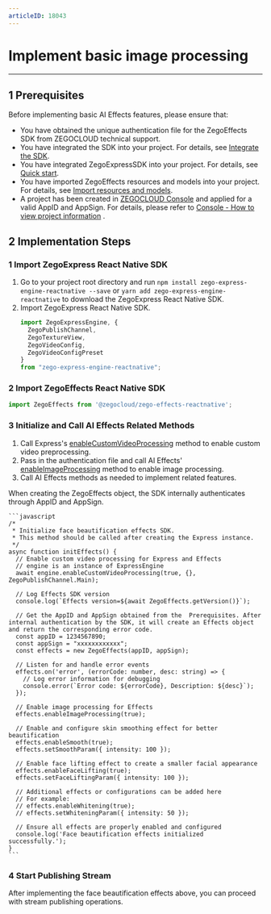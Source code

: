 ```yaml
---
articleID: 18043
---
```


# Implement basic image processing

- - -

## 1 Prerequisites

Before implementing basic AI Effects features, please ensure that:

- You have obtained the unique authentication file for the ZegoEffects SDK from ZEGOCLOUD technical support.
- You have integrated the SDK into your project. For details, see [Integrate the SDK](./import-the-sdk.mdx).
- You have integrated ZegoExpressSDK into your project. For details, see [Quick start](https://www.zegocloud.com/docs/video-call/quickstart?platform=react-native&language=javascript).
- You have imported ZegoEffects resources and models into your project. For details, see [Import resources and models](./import-resources-and-models.mdx).
- A project has been created in [ZEGOCLOUD Console](https://console.zegocloud.com) and applied for a valid AppID and AppSign. For details, please refer to [Console - How to view project information](https://docs.zegocloud.com/article/16144) .

## 2 Implementation Steps

### 1 Import ZegoExpress React Native SDK

1. Go to your project root directory and run `npm install zego-express-engine-reactnative --save` or `yarn add zego-express-engine-reactnative` to download the ZegoExpress React Native SDK.
2. Import ZegoExpress React Native SDK.
    ```javascript
    import ZegoExpressEngine, {
      ZegoPublishChannel,
      ZegoTextureView,
      ZegoVideoConfig,
      ZegoVideoConfigPreset
    } 
    from "zego-express-engine-reactnative";
    ```

### 2 Import ZegoEffects React Native SDK
    
```javascript
import ZegoEffects from '@zegocloud/zego-effects-reactnative';
```  

### 3 Initialize and Call AI Effects Related Methods

1. Call Express's [enableCustomVideoProcessing](https://www.zegocloud.com/unique-api/express-video-sdk/en/javascript_react-native/classes/_zegoexpressengine_.zegoexpressengine.html#enablecustomvideoprocessing) method to enable custom video preprocessing.
2. Pass in the authentication file and call AI Effects' [enableImageProcessing](@enableImageProcessing) method to enable image processing.
4. Call AI Effects methods as needed to implement related features.

<Warning title="Warning">
When creating the ZegoEffects object, the SDK internally authenticates through AppID and AppSign.
</Warning>


    ```javascript
    /*
     * Initialize face beautification effects SDK.
     * This method should be called after creating the Express instance.
     */
    async function initEffects() {
      // Enable custom video processing for Express and Effects
      // engine is an instance of ExpressEngine
      await engine.enableCustomVideoProcessing(true, {}, ZegoPublishChannel.Main);
    
      // Log Effects SDK version
      console.log(`Effects version=${await ZegoEffects.getVersion()}`);

      // Get the AppID and AppSign obtained from the  Prerequisites. After internal authentication by the SDK, it will create an Effects object and return the corresponding error code.
      const appID = 1234567890;
      const appSign = "xxxxxxxxxxxx";
      const effects = new ZegoEffects(appID, appSign);
    
      // Listen for and handle error events
      effects.on('error', (errorCode: number, desc: string) => {
        // Log error information for debugging
        console.error(`Error code: ${errorCode}, Description: ${desc}`);
      });
    
      // Enable image processing for Effects
      effects.enableImageProcessing(true);
    
      // Enable and configure skin smoothing effect for better beautification
      effects.enableSmooth(true);
      effects.setSmoothParam({ intensity: 100 });
    
      // Enable face lifting effect to create a smaller facial appearance
      effects.enableFaceLifting(true);
      effects.setFaceLiftingParam({ intensity: 100 });
    
      // Additional effects or configurations can be added here
      // For example:
      // effects.enableWhitening(true);
      // effects.setWhiteningParam({ intensity: 50 });
    
      // Ensure all effects are properly enabled and configured
      console.log('Face beautification effects initialized successfully.');
    }
    ```

### 4 Start Publishing Stream

After implementing the face beautification effects above, you can proceed with stream publishing operations.
